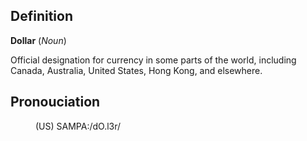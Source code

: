 == Definition ==

<b>Dollar</b> (<i>Noun</i>)

Official designation for currency in some parts of the world, including Canada, Australia, United States, Hong Kong, and elsewhere.

== Pronouciation ==

:(US) SAMPA:/dO.l3r/